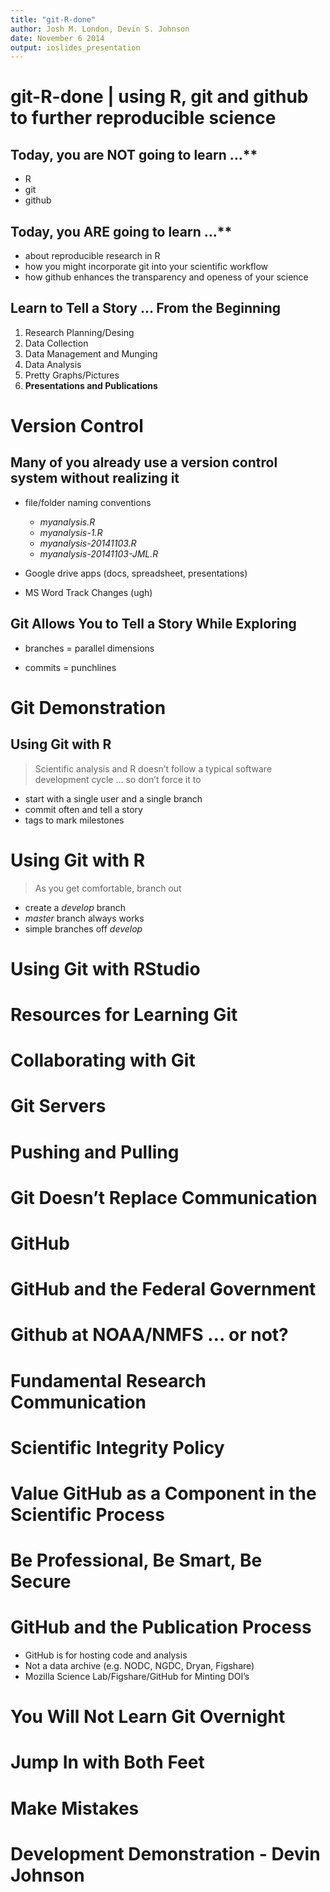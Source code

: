 ```yaml
---
title: "git-R-done"
author: Josh M. London, Devin S. Johnson
date: November 6 2014
output: ioslides_presentation
---
```


git-R-done | using R, git and github to further reproducible science
====================================================================

## Today, you are NOT going to learn ...**

- R
- git
- github

## Today, you ARE going to learn ...**

- about reproducible research in R
- how you might incorporate git into your scientific workflow
- how github enhances the transparency and openess of your science

Learn to Tell a Story ... From the Beginning
---------------------------------------------

1. Research Planning/Desing
2. Data Collection
3. Data Management and Munging
4. Data Analysis
5. Pretty Graphs/Pictures
6. **Presentations and Publications**

Version Control
========================================================

## Many of you already use a version control system without realizing it

- file/folder naming conventions
    * _myanalysis.R_
    * _myanalysis-1.R_
    * _myanalysis-20141103.R_
    * _myanalysis-20141103-JML.R_

- Google drive apps (docs, spreadsheet, presentations)

- MS Word Track Changes (ugh)

## Git Allows You to Tell a Story While Exploring

- branches = parallel dimensions

- commits = punchlines

Git Demonstration
=======================================================

## Using Git with R

> Scientific analysis and R doesn't follow a typical software development cycle ... so don't force it to

- start with a single user and a single branch
- commit often and tell a story
- tags to mark milestones

Using Git with R
=======================================================

> As you get comfortable, branch out

- create a _develop_ branch
- _master_ branch always works
- simple branches off _develop_

Using Git with RStudio
=======================================================

Resources for Learning Git
=======================================================

Collaborating with Git
=======================================================

Git Servers
=======================================================

Pushing and Pulling
=======================================================

Git Doesn't Replace Communication
=======================================================

GitHub
=======================================================

GitHub and the Federal Government
=======================================================

Github at NOAA/NMFS ... or not?
=======================================================

Fundamental Research Communication
=======================================================

Scientific Integrity Policy
=======================================================

Value GitHub as a Component in the Scientific Process
=======================================================

Be Professional, Be Smart, Be Secure
=======================================================

GitHub and the Publication Process
=======================================================

- GitHub is for hosting code and analysis
- Not a data archive (e.g. NODC, NGDC, Dryan, Figshare)
- Mozilla Science Lab/Figshare/GitHub for Minting DOI's

You Will Not Learn Git Overnight
=======================================================

Jump In with Both Feet
=======================================================

Make Mistakes
=======================================================

Development Demonstration - Devin Johnson
=======================================================
